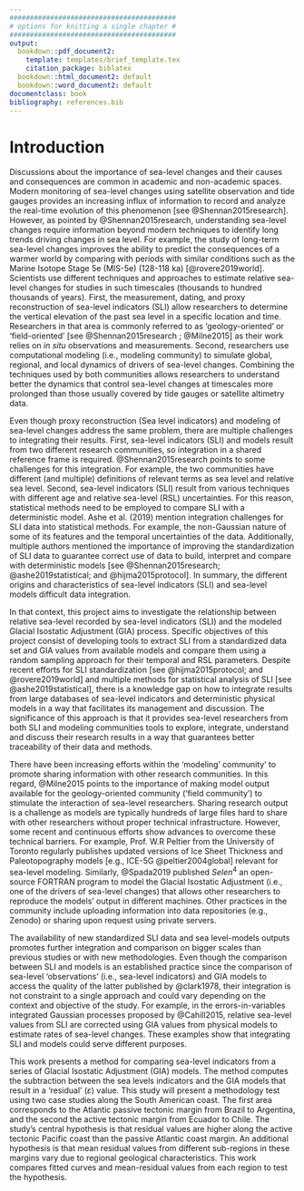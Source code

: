 ```yaml
---
#########################################
# options for knitting a single chapter #
#########################################
output:
  bookdown::pdf_document2:
    template: templates/brief_template.tex
    citation_package: biblatex
  bookdown::html_document2: default
  bookdown::word_document2: default
documentclass: book
bibliography: references.bib
---
```

# Introduction {#introduction}

Discussions about the importance of sea-level changes and their causes and consequences are common in academic and non-academic spaces. Modern monitoring of sea-level changes using satellite observation and tide gauges provides an increasing influx of information to record and analyze the real-time evolution of this phenomenon [see @Shennan2015research]. However, as pointed by @Shennan2015research, understanding sea-level changes require information beyond modern techniques to identify long trends driving changes in sea level. For example, the study of long-term sea-level changes improves the ability to predict the consequences of a warmer world by comparing with periods with similar conditions such as the Marine Isotope Stage 5e (MIS-5e) (128-118 ka) [@rovere2019world]. Scientists use different techniques and approaches to estimate relative sea-level changes for studies in such timescales (thousands to hundred thousands of years). First, the measurement, dating, and proxy reconstruction of sea-level indicators (SLI) allow researchers to determine the vertical elevation of the past sea level in a specific location and time. Researchers in that area is commonly referred to as 'geology-oriented' or 'field-oriented' [see @Shennan2015research ; @Milne2015] as their work relies on *in situ* observations and measurements. Second, researchers use computational modeling (i.e., modeling community) to simulate global, regional, and local dynamics of drivers of sea-level changes. Combining the techniques used by both communities allows researchers to understand better the dynamics that control sea-level changes at timescales more prolonged than those usually covered by tide gauges or satellite altimetry data.

Even though proxy reconstruction (Sea level indicators) and modeling of sea-level changes address the same problem, there are multiple challenges to integrating their results. First, sea-level indicators (SLI) and models result from two different research communities, so integration in a shared reference frame is required. @Shennan2015research points to some challenges for this integration. For example, the two communities have different (and multiple) definitions of relevant terms as sea level and relative sea level. Second, sea-level indicators (SLI) result from various techniques with different age and relative sea-level (RSL) uncertainties.
For this reason, statistical methods need to be employed to compare SLI with a deterministic model. Ashe et al. (2019) mention integration challenges for SLI data into statistical methods. For example, the non-Gaussian nature of some of its features and the temporal uncertainties of the data. Additionally, multiple authors mentioned the importance of improving the standardization of SLI data to guarantee correct use of data to build, interpret and compare with deterministic models [see @Shennan2015research; @ashe2019statistical; and @hijma2015protocol]. In summary, the different origins and characteristics of sea-level indicators (SLI) and sea-level models difficult data integration.

In that context, this project aims to investigate the relationship between relative sea-level recorded by sea-level indicators (SLI) and the modeled Glacial Isostatic Adjustment (GIA) process. Specific objectives of this project consist of developing tools to extract SLI from a standardized data set and  GIA values from available models and compare them using a random sampling approach for their temporal and RSL parameters. Despite recent efforts for SLI standardization [see @hijma2015protocol; and @rovere2019world] and multiple methods for statistical analysis of SLI [see @ashe2019statistical], there is a knowledge gap on how to integrate results from large databases of sea-level indicators and deterministic physical models in a way that facilitates its management and discussion. The significance of this approach is that it provides sea-level researchers from both SLI and modeling communities tools to explore, integrate, understand and discuss their research results in a way that guarantees better traceability of their data and methods.

There have been increasing efforts within the 'modeling' community' to promote sharing information with other research communities. In this regard, @Milne2015 points to the importance of making model output available for the geology-oriented community ('field community') to stimulate the interaction of sea-level researchers. Sharing research output is a challenge as models are typically hundreds of large files hard to share with other researchers without proper technical infrastructure. However, some recent and continuous efforts show advances to overcome these technical barriers. For example, Prof. W.R Peltier from the University of Toronto regularly publishes updated versions of Ice Sheet Thickness and Paleotopography models [e.g., ICE-5G @peltier2004global] relevant for sea-level modeling. Similarly, @Spada2019 published $Selen^{4}$ an open-source FORTRAN program to model the Glacial Isostatic Adjustment (i.e., one of the drivers of sea-level changes) that allows other researchers to reproduce the models' output in different machines. Other practices in the community include uploading information into data repositories (e.g., Zenodo) or sharing upon request using private servers.

The availability of new standardized SLI data and sea level-models outputs promotes further integration and comparison on bigger scales than previous studies or with new methodologies. Even though the comparison between SLI and models is an established practice since the comparison of sea-level 'observations' (i.e., sea-level indicators) and GIA models to access the quality of the latter published by @clark1978, their integration is not constraint to a single approach and could vary depending on the context and objective of the study. For example, in the errors-in-variables integrated Gaussian processes proposed by @Cahill2015, relative sea-level values from SLI are corrected using GIA values from physical models to estimate rates of sea-level changes. These examples show that integrating SLI and models could serve different purposes. 

This work presents a method for comparing sea-level indicators from a series of Glacial Isostatic Adjustment (GIA) models. The method computes the subtraction between the sea levels indicators and the GIA models that result in a 'residual' ($\varepsilon$) value. This study will present a methodology test using two case studies along the South American coast. The first area corresponds to the Atlantic passive tectonic margin from Brazil to Argentina, and the second the active tectonic margin from Ecuador to Chile. The study's central hypothesis is that residual values are higher along the active tectonic Pacific coast than the passive Atlantic coast margin. An additional hypothesis is that mean residual values from different sub-regions in these margins vary due to regional geological characteristics. This work compares fitted curves and mean-residual values from each region to test the hypothesis.